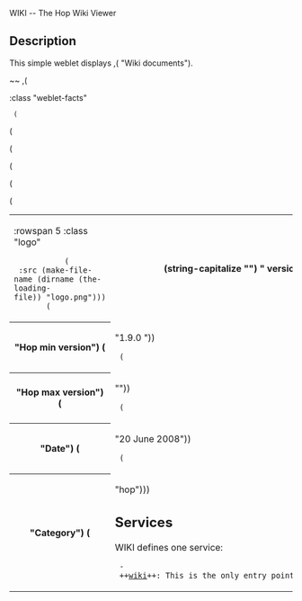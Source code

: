 <doc> WIKI -- The Hop Wiki Viewer

== Description ==

This simple weblet displays ,(<WIKIREF> "Wiki documents").

~~
,(<TABLE> :class "weblet-facts"
  (<TR> (<TD> :rowspan 5 :class "logo"
            (<IMG> :src (make-file-name (dirname (the-loading-file)) "logo.png")))
        (<TH> (string-capitalize "") " version") (<TD> "1.1.0"))
  (<TR> (<TH> "Hop min version") (<TD> "1.9.0 "))
  (<TR> (<TH> "Hop max version") (<TD> ""))
  (<TR> (<TH> "Date") (<TD> "20 June 2008"))
  (<TR> (<TH> "Category") (<TD> "hop")))


== Services ==

WIKI defines one service:

  - ++[[wiki]]++: This is the only entry point of the viewer.


</doc>

